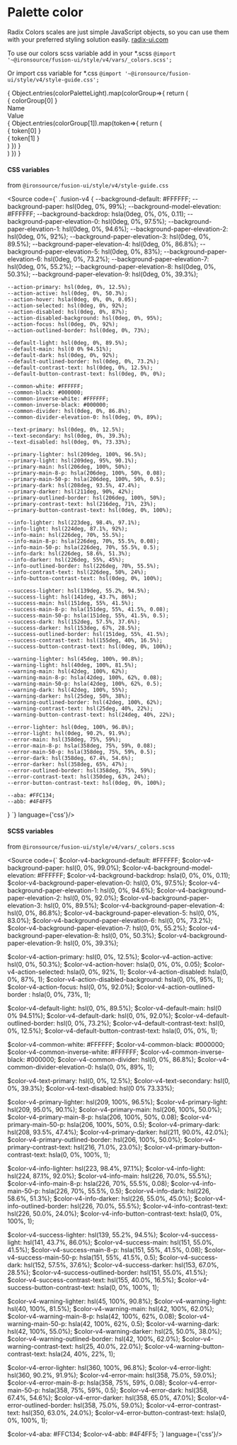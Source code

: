 
<Meta title="V4/Foundation/Palette colors"/>

# Palette color

Radix Colors scales are just simple JavaScript objects, so you can use them with your preferred styling solution easily. [radix-ui.com](https://www.radix-ui.com/colors)

To use our colors scss variable add in your *.scss
`@import '~@ironsource/fusion-ui/style/v4/vars/_colors.scss';`

Or import css variable for *.css
`@import '~@ironsource/fusion-ui/style/v4/style-guide.css';`

<style>
{
`
.colors-wrapper{
    display: flex;
    flex-wrap: wrap;
    gap: 32px;
    margin: 32px auto;
}
.color-block {
    width: 425px;
    background-color: var(--background-default);
}
.color-label {
    padding: 1.5rem 1rem 0.75rem 1rem;
    color: var(--text-primary);
    border: solid 1px var(--common-divider);
}
.color-label:first-letter {
    text-transform: uppercase;
}
.color-title {
    display: flex;
    color: var(--text-primary);
    border: solid 1px var(--common-divider);
    border-top: 0px;
}
.color-title div {
    padding: 0.25rem 1rem;
    width: 50%;
    height: 2.5rem;
    display: flex;
    align-items: center;
}
.color-row {
    display: flex;
    color: var(--text-primary);
}
.color-row > div {
    border: solid 1px var(--common-divider);
    border-top: 0px;
    display: flex;
    align-items: center;
    height: 2.5rem;
    padding: 0.25rem 1rem;
    width: 50%;
}
.color-row .color-name {
    display: flex;
    gap: 0.5rem;
}
.color-row .color-value {
    display: flex;
    gap: 0.5rem;
    border-left: none;
}
.icon-holder {
    padding: 0;
    margin: 0;
    width: 16px;
    height: 16px;
    border: none;

    background-image: url("data:image/svg+xml,%3Csvg xmlns='http://www.w3.org/2000/svg' fill='none' viewBox='0 0 16 16'%3E%3Cpath fill='gray' d='M12.548 3.368A6.454 6.454 0 0 0 8 1.5h-.067A6.5 6.5 0 0 0 1.5 8c0 2.688 1.661 4.941 4.335 5.886A2 2 0 0 0 8.5 12a1 1 0 0 1 1-1h2.888a1.988 1.988 0 0 0 1.95-1.555c.112-.492.166-.995.162-1.5a6.457 6.457 0 0 0-1.952-4.577Zm.813 5.857a.993.993 0 0 1-.973.775H9.5a2 2 0 0 0-2 2 1 1 0 0 1-1.332.942C3.906 12.144 2.5 10.25 2.5 8a5.5 5.5 0 0 1 5.443-5.5H8a5.522 5.522 0 0 1 5.5 5.453c.004.428-.042.855-.136 1.272h-.002ZM8.75 4.75a.75.75 0 1 1-1.5 0 .75.75 0 0 1 1.5 0ZM6 6.25a.75.75 0 1 1-1.5 0 .75.75 0 0 1 1.5 0Zm0 3.5a.75.75 0 1 1-1.5 0 .75.75 0 0 1 1.5 0Zm5.5-3.5a.75.75 0 1 1-1.5 0 .75.75 0 0 1 1.5 0Z'/%3E%3C/svg%3E");
    background-repeat: no-repeat;
    background-position: center;
}
.color-example {
    padding: 0;
    margin: 0;
    width: 16px;
    height: 16px;
    border: solid 1px var(--common-divider);
    border-radius: 0.1875rem;
}

`
}
</style>


<div class="sb-unstyled colors-wrapper fusion-v4">
    {
        Object.entries(colorPaletteLight).map(colorGroup=>{
            return (
                <div class="color-block">
                    <div class="color-label font-v4-heading-1">{ colorGroup[0] }</div>
                    <div class="colors-holder">
                        <div class="color-title font-v4-table-label">
                            <div>Name</div>
                            <div>Value</div>
                        </div>
                        {
                            Object.entries(colorGroup[1]).map(token=>{
                                return (
                                    <div class="color-row font-v4-caption">
                                        <div class="color-name"><div class="icon-holder"></div>{ token[0] }</div>
                                        <div class="color-value" title={token[1]}>
                                            <div class="color-example" style={{backgroundColor: token[1]}}></div>
                                            { token[1] }
                                        </div>
                                    </div>
                                )
                            })
                        }
                    </div>
                </div>
            )
        })
    }
</div>


#### CSS variables
from `@ironsource/fusion-ui/style/v4/style-guide.css`

<Source code={`
.fusion-v4 {
    --background-default: #FFFFFF;
    --background-paper: hsl(0deg, 0%, 99%);
    --background-model-elevation: #FFFFFF;
    --background-backdrop: hsla(0deg, 0%, 0%, 0.11);
    --background-paper-elevation-0: hsl(0deg, 0%, 97.5%);
    --background-paper-elevation-1: hsl(0deg, 0%, 94.6%);
    --background-paper-elevation-2: hsl(0deg, 0%, 92%);
    --background-paper-elevation-3: hsl(0deg, 0%, 89.5%);
    --background-paper-elevation-4: hsl(0deg, 0%, 86.8%);
    --background-paper-elevation-5: hsl(0deg, 0%, 83%);
    --background-paper-elevation-6: hsl(0deg, 0%, 73.2%);
    --background-paper-elevation-7: hsl(0deg, 0%, 55.2%);
    --background-paper-elevation-8: hsl(0deg, 0%, 50.3%);
    --background-paper-elevation-9: hsl(0deg, 0%, 39.3%);

    --action-primary: hsl(0deg, 0%, 12.5%);
    --action-active: hsl(0deg, 0%, 50.3%);
    --action-hover: hsla(0deg, 0%, 0%, 0.05);
    --action-selected: hsl(0deg, 0%, 92%);
    --action-disabled: hsl(0deg, 0%, 87%);
    --action-disabled-background: hsl(0deg, 0%, 95%);
    --action-focus: hsl(0deg, 0%, 92%);
    --action-outlined-border: hsl(0deg, 0%, 73%);

    --default-light: hsl(0deg, 0%, 89.5%);
    --default-main: hsl(0 0% 94.51%);
    --default-dark: hsl(0deg, 0%, 92%);
    --default-outlined-border: hsl(0deg, 0%, 73.2%);
    --default-contrast-text: hsl(0deg, 0%, 12.5%);
    --default-button-contrast-text: hsl(0deg, 0%, 0%);

    --common-white: #FFFFFF;
    --common-black: #000000;
    --common-inverse-white: #FFFFFF;
    --common-inverse-black: #000000;
    --common-divider: hsl(0deg, 0%, 86.8%);
    --common-divider-elevation-0: hsl(0deg, 0%, 89%);

    --text-primary: hsl(0deg, 0%, 12.5%);
    --text-secondary: hsl(0deg, 0%, 39.3%);
    --text-disabled: hsl(0deg, 0%, 73.33%);

    --primary-lighter: hsl(209deg, 100%, 96.5%);
    --primary-light: hsl(209deg, 95%, 90.1%);
    --primary-main: hsl(206deg, 100%, 50%);
    --primary-main-8-p: hsla(206deg, 100%, 50%, 0.08);
    --primary-main-50-p: hsla(206deg, 100%, 50%, 0.5);
    --primary-dark: hsl(208deg, 93.5%, 47.4%);
    --primary-darker: hsl(211deg, 90%, 42%);
    --primary-outlined-border: hsl(206deg, 100%, 50%);
    --primary-contrast-text: hsl(216deg, 71%, 23%);
    --primary-button-contrast-text: hsl(0deg, 0%, 100%);

    --info-lighter: hsl(223deg, 98.4%, 97.1%);
    --info-light: hsl(224deg, 87.1%, 92%);
    --info-main: hsl(226deg, 70%, 55.5%);
    --info-main-8-p: hsla(226deg, 70%, 55.5%, 0.08);
    --info-main-50-p: hsla(226deg, 70%, 55.5%, 0.5);
    --info-dark: hsl(226deg, 58.6%, 51.3%);
    --info-darker: hsl(226deg, 55%, 45%);
    --info-outlined-border: hsl(226deg, 70%, 55.5%);
    --info-contrast-text: hsl(226deg, 50%, 24%);
    --info-button-contrast-text: hsl(0deg, 0%, 100%);

    --success-lighter: hsl(139deg, 55.2%, 94.5%);
    --success-light: hsl(141deg, 43.7%, 86%);
    --success-main: hsl(151deg, 55%, 41.5%);
    --success-main-8-p: hsla(151deg, 55%, 41.5%, 0.08);
    --success-main-50-p: hsla(151deg, 55%, 41.5%, 0.5);
    --success-dark: hsl(152deg, 57.5%, 37.6%);
    --success-darker: hsl(153deg, 67%, 28.5%);
    --success-outlined-border: hsl(151deg, 55%, 41.5%);
    --success-contrast-text: hsl(155deg, 40%, 16.5%);
    --success-button-contrast-text: hsl(0deg, 0%, 100%);

    --warning-lighter: hsl(45deg, 100%, 90.8%);
    --warning-light: hsl(40deg, 100%, 81.5%);
    --warning-main: hsl(42deg, 100%, 62%);
    --warning-main-8-p: hsla(42deg, 100%, 62%, 0.08);
    --warning-main-50-p: hsla(42deg, 100%, 62%, 0.5);
    --warning-dark: hsl(42deg, 100%, 55%);
    --warning-darker: hsl(25deg, 50%, 38%);
    --warning-outlined-border: hsl(42deg, 100%, 62%);
    --warning-contrast-text: hsl(25deg, 40%, 22%);
    --warning-button-contrast-text: hsl(24deg, 40%, 22%);

    --error-lighter: hsl(0deg, 100%, 96.8%);
    --error-light: hsl(0deg, 90.2%, 91.9%);
    --error-main: hsl(358deg, 75%, 59%);
    --error-main-8-p: hsla(358deg, 75%, 59%, 0.08);
    --error-main-50-p: hsla(358deg, 75%, 59%, 0.5);
    --error-dark: hsl(358deg, 67.4%, 54.6%);
    --error-darker: hsl(358deg, 65%, 47%);
    --error-outlined-border: hsl(358deg, 75%, 59%);
    --error-contrast-text: hsl(350deg, 63%, 24%);
    --error-button-contrast-text: hsl(0deg, 0%, 100%);

    --aba: #FFC134;
    --abb: #4F4FF5
}
`} language={'css'}/>

#### SCSS variables
from `@ironsource/fusion-ui/style/v4/vars/_colors.scss`

<Source code={`
$color-v4-background-default: #FFFFFF;
$color-v4-background-paper: hsl(0, 0%, 99.0%);
$color-v4-background-model-elevation: #FFFFFF;
$color-v4-background-backdrop: hsla(0, 0%, 0%, 0.11);
$color-v4-background-paper-elevation-0: hsl(0, 0%, 97.5%);
$color-v4-background-paper-elevation-1: hsl(0, 0%, 94.6%);
$color-v4-background-paper-elevation-2: hsl(0, 0%, 92.0%);
$color-v4-background-paper-elevation-3: hsl(0, 0%, 89.5%);
$color-v4-background-paper-elevation-4: hsl(0, 0%, 86.8%);
$color-v4-background-paper-elevation-5: hsl(0, 0%, 83.0%);
$color-v4-background-paper-elevation-6: hsl(0, 0%, 73.2%);
$color-v4-background-paper-elevation-7: hsl(0, 0%, 55.2%);
$color-v4-background-paper-elevation-8: hsl(0, 0%, 50.3%);
$color-v4-background-paper-elevation-9: hsl(0, 0%, 39.3%);

$color-v4-action-primary: hsl(0, 0%, 12.5%);
$color-v4-action-active: hsl(0, 0%, 50.3%);
$color-v4-action-hover: hsla(0, 0%, 0%, 0.05);
$color-v4-action-selected: hsla(0, 0%, 92%, 1);
$color-v4-action-disabled: hsla(0, 0%, 87%, 1);
$color-v4-action-disabled-background: hsla(0, 0%, 95%, 1);
$color-v4-action-focus: hsl(0, 0%, 92.0%);
$color-v4-action-outlined-border  : hsla(0, 0%, 73%, 1);

$color-v4-default-light: hsl(0, 0%, 89.5%);
$color-v4-default-main: hsl(0 0% 94.51%);
$color-v4-default-dark: hsl(0, 0%, 92.0%);
$color-v4-default-outlined-border: hsl(0, 0%, 73.2%);
$color-v4-default-contrast-text: hsl(0, 0%, 12.5%);
$color-v4-default-button-contrast-text: hsla(0, 0%, 0%, 1);

$color-v4-common-white: #FFFFFF;
$color-v4-common-black: #000000;
$color-v4-common-inverse-white: #FFFFFF;
$color-v4-common-inverse-black: #000000;
$color-v4-common-divider: hsl(0, 0%, 86.8%);
$color-v4-common-divider-elevation-0: hsla(0, 0%, 89%, 1);

$color-v4-text-primary: hsl(0, 0%, 12.5%);
$color-v4-text-secondary: hsl(0, 0%, 39.3%);
$color-v4-text-disabled: hsl(0 0% 73.33%);

$color-v4-primary-lighter: hsl(209, 100%, 96.5%);
$color-v4-primary-light: hsl(209, 95.0%, 90.1%);
$color-v4-primary-main: hsl(206, 100%, 50.0%);
$color-v4-primary-main-8-p: hsla(206, 100%, 50%, 0.08);
$color-v4-primary-main-50-p: hsla(206, 100%, 50%, 0.5);
$color-v4-primary-dark: hsl(208, 93.5%, 47.4%);
$color-v4-primary-darker: hsl(211, 90.0%, 42.0%);
$color-v4-primary-outlined-border: hsl(206, 100%, 50.0%);
$color-v4-primary-contrast-text: hsl(216, 71.0%, 23.0%);
$color-v4-primary-button-contrast-text: hsla(0, 0%, 100%, 1);

$color-v4-info-lighter: hsl(223, 98.4%, 97.1%);
$color-v4-info-light: hsl(224, 87.1%, 92.0%);
$color-v4-info-main: hsl(226, 70.0%, 55.5%);
$color-v4-info-main-8-p: hsla(226, 70%, 55.5%, 0.08);
$color-v4-info-main-50-p: hsla(226, 70%, 55.5%, 0.5);
$color-v4-info-dark: hsl(226, 58.6%, 51.3%);
$color-v4-info-darker: hsl(226, 55.0%, 45.0%);
$color-v4-info-outlined-border: hsl(226, 70.0%, 55.5%);
$color-v4-info-contrast-text: hsl(226, 50.0%, 24.0%);
$color-v4-info-button-contrast-text: hsla(0, 0%, 100%, 1);

$color-v4-success-lighter: hsl(139, 55.2%, 94.5%);
$color-v4-success-light: hsl(141, 43.7%, 86.0%);
$color-v4-success-main: hsl(151, 55.0%, 41.5%);
$color-v4-success-main-8-p: hsla(151, 55%, 41.5%, 0.08);
$color-v4-success-main-50-p: hsla(151, 55%, 41.5%, 0.5);
$color-v4-success-dark: hsl(152, 57.5%, 37.6%);
$color-v4-success-darker: hsl(153, 67.0%, 28.5%);
$color-v4-success-outlined-border: hsl(151, 55.0%, 41.5%);
$color-v4-success-contrast-text: hsl(155, 40.0%, 16.5%);
$color-v4-success-button-contrast-text: hsla(0, 0%, 100%, 1);

$color-v4-warning-lighter: hsl(45, 100%, 90.8%);
$color-v4-warning-light: hsl(40, 100%, 81.5%);
$color-v4-warning-main: hsl(42, 100%, 62.0%);
$color-v4-warning-main-8-p: hsla(42, 100%, 62%, 0.08);
$color-v4-warning-main-50-p: hsla(42, 100%, 62%, 0.5);
$color-v4-warning-dark: hsl(42, 100%, 55.0%);
$color-v4-warning-darker: hsl(25, 50.0%, 38.0%);
$color-v4-warning-outlined-border: hsl(42, 100%, 62.0%);
$color-v4-warning-contrast-text: hsl(25, 40.0%, 22.0%);
$color-v4-warning-button-contrast-text: hsla(24, 40%, 22%, 1);

$color-v4-error-lighter: hsl(360, 100%, 96.8%);
$color-v4-error-light: hsl(360, 90.2%, 91.9%);
$color-v4-error-main: hsl(358, 75.0%, 59.0%);
$color-v4-error-main-8-p: hsla(358, 75%, 59%, 0.08);
$color-v4-error-main-50-p: hsla(358, 75%, 59%, 0.5);
$color-v4-error-dark: hsl(358, 67.4%, 54.6%);
$color-v4-error-darker: hsl(358, 65.0%, 47.0%);
$color-v4-error-outlined-border: hsl(358, 75.0%, 59.0%);
$color-v4-error-contrast-text: hsl(350, 63.0%, 24.0%);
$color-v4-error-button-contrast-text: hsla(0, 0%, 100%, 1);

$color-v4-aba: #FFC134;
$color-v4-abb: #4F4FF5;
`} language={'css'}/>
